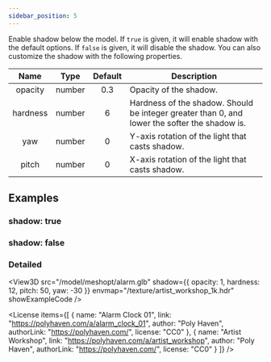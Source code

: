 ```yaml
---
sidebar_position: 5
---
```



<OptionDescriptor type="boolean | ShadowOptions" defaultVal="true" />

Enable shadow below the model.
If `true` is given, it will enable shadow with the default options.
If `false` is given, it will disable the shadow.
You can also customize the shadow with the following properties.

|Name|Type|Default|Description|
|:---:|:---:|:---:|---|
|opacity|number|0.3|Opacity of the shadow.|
|hardness|number|6|Hardness of the shadow. Should be integer greater than 0, and lower the softer the shadow is.|
|yaw|number|0|Y-axis rotation of the light that casts shadow.|
|pitch|number|0|X-axis rotation of the light that casts shadow.|

## Examples
### shadow: true
<View3D src="/model/meshopt/alarm.glb" shadow={true} envmap="/texture/artist_workshop_1k.hdr" showExampleCode />

### shadow: false
<View3D src="/model/meshopt/alarm.glb" shadow={false} envmap="/texture/artist_workshop_1k.hdr" showExampleCode />

### Detailed
<View3D src="/model/meshopt/alarm.glb" shadow={{
  opacity: 1,
  hardness: 12,
  pitch: 50,
  yaw: -30
}} envmap="/texture/artist_workshop_1k.hdr" showExampleCode />

<License items={[
  {
    name: "Alarm Clock 01",
    link: "https://polyhaven.com/a/alarm_clock_01",
    author: "Poly Haven",
    authorLink: "https://polyhaven.com/",
    license: "CC0"
  },
  {
    name: "Artist Workshop",
    link: "https://polyhaven.com/a/artist_workshop",
    author: "Poly Haven",
    authorLink: "https://polyhaven.com/",
    license: "CC0"
  }
]} />
